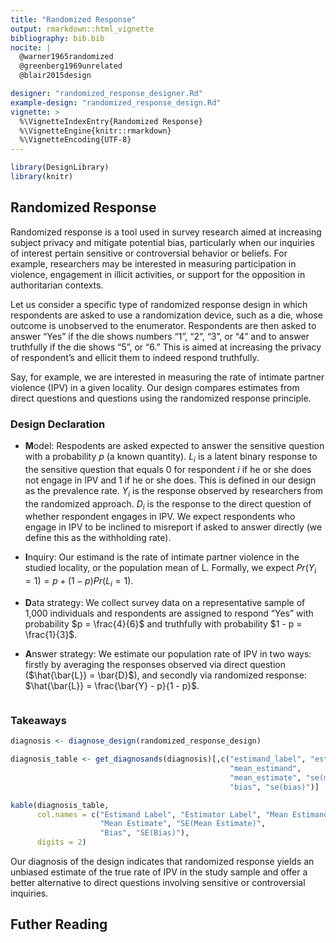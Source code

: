 ```yaml
---
title: "Randomized Response"
output: rmarkdown::html_vignette
bibliography: bib.bib
nocite: |
  @warner1965randomized
  @greenberg1969unrelated
  @blair2015design

designer: "randomized_response_designer.Rd"
example-design: "randomized_response_design.Rd"
vignette: >
  %\VignetteIndexEntry{Randomized Response}
  %\VignetteEngine{knitr::rmarkdown}
  %\VignetteEncoding{UTF-8}
---
```



```r
library(DesignLibrary)
library(knitr)
```

## Randomized Response

Randomized response is a tool used in survey research aimed at increasing subject privacy and mitigate potential bias, particularly when our inquiries of interest pertain sensitive or controversial behavior or beliefs. For example, researchers may be interested in measuring participation in violence, engagement in illicit activities, or support for the opposition in authoritarian contexts.

Let us consider a specific type of randomized response design in which respondents are asked to use a randomization device, such as a die, whose outcome is unobserved to the enumerator. Respondents are then asked to answer "Yes" if the die shows numbers "1", "2", "3", or "4" and to answer truthfully if the die shows "5", or "6." This is aimed at increasing the privacy of respondent's and ellicit them to indeed respond truthfully.

Say, for example, we are interested in measuring the rate of intimate partner violence (IPV) in a given locality. Our design compares estimates from direct questions and questions using the randomized response principle.

### Design Declaration

  - **M**odel: Respodents are asked expected to answer the sensitive question with a probability $p$ (a known quantity). $L_i$ is a latent binary response to the sensitive question that equals 0 for respondent $i$ if he or she does not engage in IPV and 1 if he or she does. This is defined in our design as the prevalence rate. $Y_i$ is the response observed by researchers from the randomized approach. $D_i$ is the response to the direct question of whether respondent engages in IPV. We expect respondents who engage in IPV to be inclined to misreport if asked to answer directly (we define this as the withholding rate).

- **I**nquiry: Our estimand is the rate of intimate partner violence in the studied locality, or the population mean of L. Formally, we expect $Pr(Y_i = 1) = p + (1-p)Pr(L_i = 1)$.

- **D**ata strategy: We collect survey data on a representative sample of 1,000 individuals and respondents are assigned to respond "Yes" with probability $p = \frac{4}{6}$ and truthfully with probability $1 - p = \frac{1}{3}$.

- **A**nswer strategy: We estimate our population rate of IPV in two ways: firstly by averaging the responses observed via direct question ($\hat{\bar{L}} = \bar{D}$), and secondly via randomized response: $\hat{\bar{L}} = \frac{\bar{Y} - p}{1 - p}$.

```r

```

### Takeaways

```r
diagnosis <- diagnose_design(randomized_response_design)
```

```r
diagnosis_table <- get_diagnosands(diagnosis)[,c("estimand_label", "estimator_label",
                                                 "mean_estimand",
                                                 "mean_estimate", "se(mean_estimate)",
                                                 "bias", "se(bias)")]

kable(diagnosis_table,
      col.names = c("Estimand Label", "Estimator Label", "Mean Estimand",
                    "Mean Estimate", "SE(Mean Estimate)",
                    "Bias", "SE(Bias)"),
      digits = 2)
```

Our diagnosis of the design indicates that randomized response yields an unbiased estimate of the true rate of IPV in the study sample and offer a better alternative to direct questions involving sensitive or controversial inquiries.

## Futher Reading